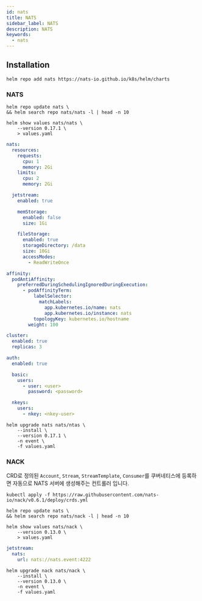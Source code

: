```yaml
---
id: nats
title: NATS
sidebar_label: NATS
description: NATS
keywords:
  - nats
---
```


## Installation

```shell
helm repo add nats https://nats-io.github.io/k8s/helm/charts
```

### NATS

```shell
helm repo update nats \
&& helm search repo nats/nats -l | head -n 10
```

```shell
helm show values nats/nats \
    --version 0.17.1 \
    > values.yaml
```

```yaml
nats:
  resources:
    requests:
      cpu: 1
      memory: 2Gi
    limits:
      cpu: 2
      memory: 2Gi

  jetstream:
    enabled: true

    memStorage:
      enabled: false
      size: 1Gi

    fileStorage:
      enabled: true
      storageDirectory: /data
      size: 10Gi
      accessModes:
        - ReadWriteOnce

affinity:
  podAntiAffinity:
    preferredDuringSchedulingIgnoredDuringExecution:
      - podAffinityTerm:
          labelSelector:
            matchLabels:
              app.kubernetes.io/name: nats
              app.kubernetes.io/instance: nats
          topologyKey: kubernetes.io/hostname
        weight: 100

cluster:
  enabled: true
  replicas: 3

auth:
  enabled: true

  basic:
    users:
      - user: <user>
        password: <password>

  nkeys:
    users:
      - nkey: <nkey-user>
```

```shell
helm upgrade nats nats/ntas \
    --install \
    --version 0.17.1 \
    -n event \
    -f values.yaml
```

### NACK

CRD로 정의된 `Account`, `Stream`, `StreamTemplate`, `Consumer`를 쿠버네티스에 등록하면 자동으로 NATS 서버에 생성해주는 컨트롤러 입니다.

```shell
kubectl apply -f https://raw.githubusercontent.com/nats-io/nack/v0.6.1/deploy/crds.yml
```

```shell
helm repo update nats \
&& helm search repo nats/nack -l | head -n 10
```

```shell
helm show values nats/nack \
    --version 0.13.0 \
    > values.yaml
```

```yaml
jetstream:
  nats:
    url: nats://nats.event:4222
```

```shell
helm upgrade nack nats/nack \
    --install \
    --version 0.13.0 \
    -n event \
    -f values.yaml
```
